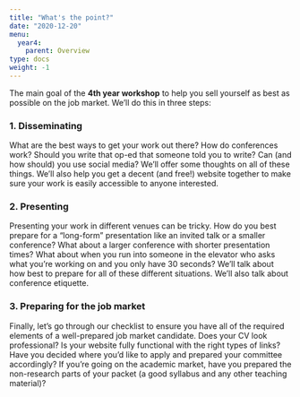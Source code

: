 ```yaml
---
title: "What's the point?"
date: "2020-12-20"
menu:
  year4:
    parent: Overview
type: docs
weight: -1
---
```


The main goal of the **4th year workshop** to help you sell yourself as best as possible on the job market. We'll do this in three steps:

### 1. Disseminating
What are the best ways to get your work out there? How do conferences work? Should you write that op-ed that someone told you to write? Can (and how should) you use social media? We'll offer some thoughts on all of these things. We'll also help you get a decent (and free!) website together to make sure your work is easily accessible to anyone interested.

### 2. Presenting
Presenting your work in different venues can be tricky. How do you best prepare for a "long-form" presentation like an invited talk or a smaller conference? What about a larger conference with shorter presentation times? What about when you run into someone in the elevator who asks what you're working on and you only have 30 seconds? We'll talk about how best to prepare for all of these different situations. We'll also talk about conference etiquette.

### 3. Preparing for the job market
Finally, let's go through our checklist to ensure you have all of the required elements of a well-prepared job market candidate. Does your CV look professional? Is your website fully functional with the right types of links? Have you decided where you'd like to apply and prepared your committee accordingly? If you're going on the academic market, have you prepared the non-research parts of your packet (a good syllabus and any other teaching material)?